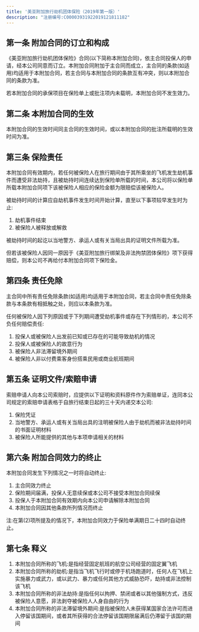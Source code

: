 ```yaml
---
title: '美亚附加旅行劫机团体保险（2019年第一版）'
description: "注册编号:C00003931922019121811182"
---
```


## 第一条 附加合同的订立和构成
《美亚附加旅行劫机团体保险》合同(以下简称本附加合同)，依主合同投保人的申请，经本公司同意而订立。本附加合同附加于主合同而成立，主合同的条款(如适用)均适用于本附加合同，若主合同与本附加合同的条款互有冲突，则以本附加合同的条款为准。

若本附加合同的承保项目在保险单上或批注项内未载明，本附加合同不发生效力。

## 第二条 本附加合同的生效
本附加合同的生效时间同主合同的生效时间，或以本附加合同的批注所载明的生效时间为准。

## 第三条 保险责任
本附加合同有效期内，若任何被保险人在旅行期间由于其所乘坐的飞机发生劫机事件而遭受非法劫持，且被劫持时间连续达到保险单所载的时间，本公司将以保险单所载本附加合同项下该被保险人相应的保险金额为限赔偿该被保险人。

被劫持时间的计算应自劫机事件发生时间开始计算，直至以下事项较早发生时为止:
1) 劫机事件结束
2) 被保险人被释放或解救

被劫持时间的起讫以当地警方、承运人或有关当局出具的证明文件所载为准。

但若该被保险人因同一原因于《美亚附加旅行绑架及非法拘禁团体保险》项下获得赔偿，则本公司不再给付本附加合同项下保险金。

## 第四条 责任免除
主合同中所有责任免除条款(如适用)均适用于本附加合同，若主合同中责任免除条款与本条款有相抵触之处，则应以本条款为准。

任何被保险人因下列原因或于下列期间遭受劫机事件或存在下列情形的，本公司不负任何赔偿责任:
1) 投保人或被保险人出发前已知或已存在的可能导致劫机的情况
2) 投保人或被保险人的故意行为
3) 被保险人非法滞留境外期间
4) 被保险人非以付费乘客身份搭乘民用或商业航班期间

## 第五条 证明文件/索赔申请
索赔申请人向本公司索赔时，应提供以下证明和资料原件作为索赔单证，连同本公司规定的索赔申请表格于自旅行结束日起的三十天内递交本公司:
1) 保险凭证
2) 当地警方、承运人或有关当局出具的注明被保险人由于劫机而被非法劫持时间的书面证明材料
3) 被保险人所能提供的其他与本项申请相关的材料

## 第六条 附加合同效力的终止
本附加合同发生下列情况之一时将自动终止:
1) 主合同效力终止
2) 保险期间届满，投保人无意续保或本公司不接受本附加合同续保
3) 投保人于本附加合同有效期内向本公司申请解除本附加合同
4) 本附加合同因其他条款所列情况而终止

注:在第(2)项所提及的情况下，本附加合同效力于保险单满期日二十四时自动终止。

## 第七条 释义
1) 本附加合同所称的飞机:是指经营固定航班的航空公司经营的固定翼飞机
2) 本附加合同所称的劫机:是指当飞机飞行时或停于机场跑道时，任何人在飞机上实施暴力或武力，或以武力、暴力或任何其他方式威胁恐吓，劫持或非法控制该飞机
3) 本附加合同所称的非法劫持:是指任何以拘押、禁闭或者以其他强制方式，违反被保险人意愿，非法剥夺被保险人人身自由的行为
4) 本附加合同所称的非法滞留境外期间:是指被保险人未获得某国家合法许可而进入停留该国期间，或者其所获得的合法停留该国期限届满后仍滞留于该国的期间